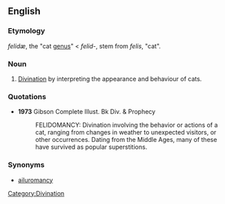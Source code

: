 ==English==

===Etymology===
{{NL.}} ''felidæ'', the "cat [[genus]]" < {{etyl|la}} ''felid-'', stem from ''felis'', "cat".

===Noun===
{{en-noun|-}}

# [[divination|Divination]] by interpreting the appearance and behaviour of cats.

===Quotations===
* '''1973''' Gibson Complete Illust. Bk Div. & Prophecy
*: FELIDOMANCY: Divination involving the behavior or actions of a cat, ranging from changes in weather to unexpected visitors, or other occurrences. Dating from the Middle Ages, many of these have survived as popular superstitions.

===Synonyms===
* [[ailuromancy]]

[[Category:Divination]]